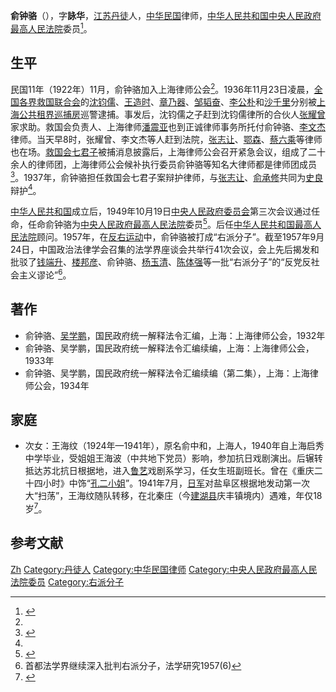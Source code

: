 '''俞钟骆'''（{{bd|？||？||catIdx=Y俞}}），字'''詠华'''，[[江苏|江苏]][[丹徒|丹徒]]人，[[中华民国|中华民国]]律师，[[中华人民共和国|中华人民共和国]][[中央人民政府最高人民法院|中央人民政府最高人民法院]]委员<ref name=sht>{{Cite web|url =http://www.shtong.gov.cn/newsite/node2/node2245/node81500/node81506/node81535/userobject1ai101634.html|title =上海司法行政志 第二章律师 第四节　律师业务|author =|date =|publisher =上海通|language =|accessdate =2017-04-09|quote =|deadurl =yes|archiveurl =https://web.archive.org/web/20151027212628/http://www.shtong.gov.cn/newsite/node2/node2245/node81500/node81506/node81535/userobject1ai101634.html|archivedate =2015-10-27}}</ref>。

==生平==
民国11年（1922年）11月，俞钟骆加入上海律师公会<ref name=sht/>。1936年11月23日凌晨，[[全国各界救国联合会|全国各界救国联合会]]的[[沈钧儒|沈钧儒]]、[[王造时|王造时]]、[[章乃器|章乃器]]、[[邹韬奋|邹韬奋]]、[[李公朴|李公朴]]和[[沙千里|沙千里]]分别被[[上海公共租界巡捕房|上海公共租界巡捕房]]巡警逮捕。事发后，沈钧儒之子赶到沈钧儒律所的合伙人[[张耀曾|张耀曾]]家求助。救国会负责人、上海律师[[潘震亚|潘震亚]]也到正诚律师事务所托付俞钟骆、[[李文杰|李文杰]]律师。当天早8时，张耀曾、李文杰等人赶到法院，[[张志让|张志让]]、[[鄂森|鄂森]]、[[蔡六乘|蔡六乘]]等律师也在场。[[救国会七君子|救国会七君子]]被捕消息披露后，上海律师公会召开紧急会议，组成了二十余人的律师团，上海律师公会候补执行委员俞钟骆等知名大律师都是律师团成员<ref name=hexun>{{Cite web |url = http://news.hexun.com/2015-05-26/176199313.html |title = “七君子”案：最豪华之律师团 |author =  |date = 2015-05-26 |publisher = 和讯 |language =  |accessdate =  |quote =  |archive-date = 2017-04-10 |archive-url = https://web.archive.org/web/20170410052049/http://news.hexun.com/2015-05-26/176199313.html |dead-url = no }}</ref>。1937年，俞钟骆担任救国会七君子案辩护律师，与[[张志让|张志让]]、[[俞承修|俞承修]]共同为[[史良|史良]]辩护<ref name=sht/>。

[[中华人民共和国|中华人民共和国]]成立后，1949年10月19日[[中央人民政府委员会|中央人民政府委员会]]第三次会议通过任命，任命俞钟骆为[[中央人民政府最高人民法院|中央人民政府最高人民法院]]委员<ref name=hefan>{{Cite web  |url =http://www.aisixiang.com/data/74394.html  |title =何帆：时间开始了——最高人民法院史  |author =  |date =2014-05-01  |publisher =爱思想  |language =  |accessdate =  |quote =  |archive-date =2020-08-06  |archive-url =https://web.archive.org/web/20200806134938/http://www.aisixiang.com/data/74394.html  |dead-url =no  }}</ref>。后任[[中华人民共和国最高人民法院|中华人民共和国最高人民法院]]顾问。1957年，在[[反右运动|反右运动]]中，俞钟骆被打成“右派分子”。截至1957年9月24日，中国政治法律学会召集的法学界座谈会共举行41次会议，会上先后揭发和批驳了[[钱端升|钱端升]]、[[楼邦彦|楼邦彦]]、俞钟骆、[[杨玉清|杨玉清]]、[[陈体强|陈体强]]等一批“右派分子”的“反党反社会主义谬论”<ref>首都法学界继续深入批判右派分子，法学研究1957(6)</ref>。

==著作==
*俞钟骆、[[吴学鹏|吴学鹏]]，国民政府统一解释法令汇编，上海：上海律师公会，1932年
*俞钟骆、吴学鹏，国民政府统一解释法令汇编续编，上海：上海律师公会，1933年
*俞钟骆、吴学鹏，国民政府统一解释法令汇编续编（第二集），上海：上海律师公会，1934年

==家庭==
*次女：王海纹（1924年—1941年），原名俞中和，上海人，1940年自上海启秀中学毕业，受姐姐王海波（中共地下党员）影响，参加抗日戏剧演出。后辗转抵达苏北抗日根据地，进入[[鲁艺|鲁艺]]戏剧系学习，任女生班副班长。曾在《重庆二十四小时》中饰“[[孔令俊|孔二小姐]]”。1941年7月，[[日军|日军]]对盐阜区根据地发动第一次大“扫荡”，王海纹随队转移，在北秦庄（今[[建湖县|建湖县]]庆丰镇境内）遇难，年仅18岁<ref>{{Cite web |url = http://www.jhwsw.com/rwcq/ShowArticle.asp?ArticleID=7289 |title = 英烈小传之王海纹 |author =  |date = 2016-10-18 |publisher = 建湖文史网 |language =  |accessdate =  |quote =  |archive-date = 2019-05-13 |archive-url = https://web.archive.org/web/20190513192238/http://www.jhwsw.com/rwcq/ShowArticle.asp?ArticleID=7289 }}</ref>。

==参考文献==
{{Reflist|2}}

{{DEFAULTSORT:Yu}}
[[Category:俞姓|Zh]]
[[Category:丹徒人|Category:丹徒人]]
[[Category:中华民国律师|Category:中华民国律师]]
[[Category:中央人民政府最高人民法院委员|Category:中央人民政府最高人民法院委员]]
[[Category:右派分子|Category:右派分子]]